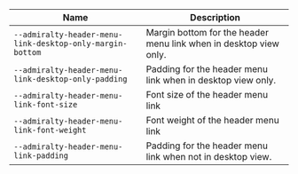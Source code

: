 
| Name | Description |
| --- | --- |
| `--admiralty-header-menu-link-desktop-only-margin-bottom` | Margin bottom for the header menu link when in desktop view only. |
| `--admiralty-header-menu-link-desktop-only-padding` | Padding for the header menu link when in desktop view only. |
| `--admiralty-header-menu-link-font-size` | Font size of the header menu link |
| `--admiralty-header-menu-link-font-weight` | Font weight of the header menu link |
| `--admiralty-header-menu-link-padding` | Padding for the header menu link when not in desktop view. |

